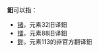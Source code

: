 '''鈤'''可以指：

* [[锗|锗]]，元素32旧译鈤
* [[镭|镭]]，元素88旧译鈤
* [[鉨|鉨]]，元素113的非官方翻译鈤

{{disambiguation|cat=一字消歧义}}